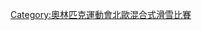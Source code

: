 {{Navbox
| name = 奧林匹克運動會北歐混合式滑雪比賽
| title = [[冬季奧林匹克運動會北歐混合式滑雪比賽]]
| state = {{{state|autocollapse}}}
| listclass = hlist
| titlestyle = background-color:#BFD7FF;
| imageleftstyle = width:60px; <!-- minimize width used by left image cell -->
| imagestyle = width:60px; <!-- same as imageleftstyle to center the list -->
| image = [[File:No image.svg|40px|alt=|link=]] <!-- empty right image to center the list -->
| imageleft = [[File:Nordic combined pictogram.svg|40px|alt=|link=]]
| list1 =* [[1924年冬季奧林匹克運動會北歐混合式滑雪比賽|1924]]
* [[1928年冬季奧林匹克運動會北歐混合式滑雪比賽|1928]]
* [[1932年冬季奧林匹克運動會北歐混合式滑雪比賽|1932]]
* [[1936年冬季奧林匹克運動會北歐混合式滑雪比賽|1936]]
* [[1948年冬季奧林匹克運動會北歐混合式滑雪比賽|1948]]
* [[1952年冬季奧林匹克運動會北歐混合式滑雪比賽|1952]]
* [[1956年冬季奧林匹克運動會北歐混合式滑雪比賽|1956]]
* [[1960年冬季奧林匹克運動會北歐混合式滑雪比賽|1960]]
* [[1964年冬季奧林匹克運動會北歐混合式滑雪比賽|1964]]
* [[1968年冬季奧林匹克運動會北歐混合式滑雪比賽|1968]]
* [[1972年冬季奧林匹克運動會北歐混合式滑雪比賽|1972]]
* [[1976年冬季奧林匹克運動會北歐混合式滑雪比賽|1976]]
* [[1980年冬季奧林匹克運動會北歐混合式滑雪比賽|1980]]
* [[1984年冬季奧林匹克運動會北歐混合式滑雪比賽|1984]]
* [[1988年冬季奧林匹克運動會北歐混合式滑雪比賽|1988]]
* [[1992年冬季奧林匹克運動會北歐混合式滑雪比賽|1992]]
* [[1994年冬季奧林匹克運動會北歐混合式滑雪比賽|1994]]
* [[1998年冬季奧林匹克運動會北歐混合式滑雪比賽|1998]]
* [[2002年冬季奧林匹克運動會北歐混合式滑雪比賽|2002]]
* [[2006年冬季奧林匹克運動會北歐混合式滑雪比賽|2006]]
* [[2010年冬季奧林匹克運動會北歐混合式滑雪比賽|2010]]
* [[2014年冬季奧林匹克運動會北歐混合式滑雪比賽|2014]]
* [[2018年冬季奧林匹克運動會北歐混合式滑雪比賽|2018]]
* [[2022年冬季奧林匹克運動會北歐混合式滑雪比賽|2022]]
| belowclass = hlist
| below = 
* [[奧林匹克運動會北歐混合式滑雪獎牌得主列表|獎牌得主]]
* [[奧運北歐混合式滑雪場館列表|奧運場館列表]]
| belowstyle = background-color:#BFD7FF;
}}<includeonly>[[Category:奧林匹克運動會北歐混合式滑雪比賽]]</includeonly><noinclude>{{Documentation | content =
{{Roster maintenance | header = Navigation maintenance}}
[[Category:冬季奧林匹克運動會比賽項目模板|{{PAGENAME}}]]

}}</noinclude>